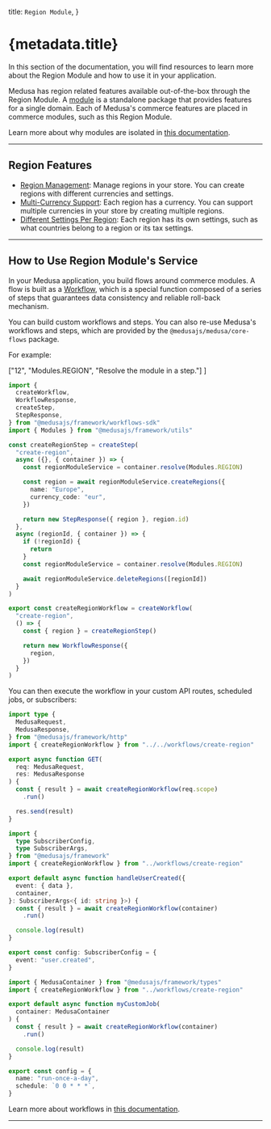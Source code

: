 
  title: `Region Module`,
}

# {metadata.title}

In this section of the documentation, you will find resources to learn more about the Region Module and how to use it in your application.

Medusa has region related features available out-of-the-box through the Region Module. A [module](!docs!/learn/fundamentals/modules) is a standalone package that provides features for a single domain. Each of Medusa's commerce features are placed in commerce modules, such as this Region Module.

<Note>

Learn more about why modules are isolated in [this documentation](!docs!/learn/fundamentals/modules/isolation).

</Note>

---

## Region Features

- [Region Management](/references/region/models/Region): Manage regions in your store. You can create regions with different currencies and settings.
- [Multi-Currency Support](/references/region/models/Region): Each region has a currency. You can support multiple currencies in your store by creating multiple regions.
- [Different Settings Per Region](/references/region/models/Region): Each region has its own settings, such as what countries belong to a region or its tax settings.

---

## How to Use Region Module's Service

In your Medusa application, you build flows around commerce modules. A flow is built as a [Workflow](!docs!/learn/fundamentals/workflows), which is a special function composed of a series of steps that guarantees data consistency and reliable roll-back mechanism. 

You can build custom workflows and steps. You can also re-use Medusa's workflows and steps, which are provided by the `@medusajs/medusa/core-flows` package.

For example:

  ["12", "Modules.REGION", "Resolve the module in a step."]
]

```ts title="src/workflows/create-region.ts" highlights={highlights}
import { 
  createWorkflow, 
  WorkflowResponse,
  createStep,
  StepResponse,
} from "@medusajs/framework/workflows-sdk"
import { Modules } from "@medusajs/framework/utils"

const createRegionStep = createStep(
  "create-region",
  async ({}, { container }) => {
    const regionModuleService = container.resolve(Modules.REGION)

    const region = await regionModuleService.createRegions({
      name: "Europe",
      currency_code: "eur",
    })

    return new StepResponse({ region }, region.id)
  },
  async (regionId, { container }) => {
    if (!regionId) {
      return
    }
    const regionModuleService = container.resolve(Modules.REGION)

    await regionModuleService.deleteRegions([regionId])
  }
)

export const createRegionWorkflow = createWorkflow(
  "create-region",
  () => {
    const { region } = createRegionStep()

    return new WorkflowResponse({
      region,
    })
  }
)
```

You can then execute the workflow in your custom API routes, scheduled jobs, or subscribers:

<CodeTabs group="resource-types">
  <CodeTab label="API Route" value="api-route">
    
```ts title="src/api/workflow/route.ts" highlights={[["11"], ["12"]]} collapsibleLines="1-6" expandButtonLabel="Show Imports"
import type {
  MedusaRequest,
  MedusaResponse,
} from "@medusajs/framework/http"
import { createRegionWorkflow } from "../../workflows/create-region"

export async function GET(
  req: MedusaRequest,
  res: MedusaResponse
) {
  const { result } = await createRegionWorkflow(req.scope)
    .run()

  res.send(result)
}
```

  </CodeTab>
  <CodeTab label="Subscriber" value="subscriber">
    
```ts title="src/subscribers/user-created.ts" highlights={[["11"], ["12"]]} collapsibleLines="1-6" expandButtonLabel="Show Imports"
import {
  type SubscriberConfig,
  type SubscriberArgs,
} from "@medusajs/framework"
import { createRegionWorkflow } from "../workflows/create-region"

export default async function handleUserCreated({
  event: { data },
  container,
}: SubscriberArgs<{ id: string }>) {
  const { result } = await createRegionWorkflow(container)
    .run()

  console.log(result)
}

export const config: SubscriberConfig = {
  event: "user.created",
}
```

  </CodeTab>
  <CodeTab label="Scheduled Job" value="scheduled-job">
    
```ts title="src/jobs/run-daily.ts" highlights={[["7"], ["8"]]}
import { MedusaContainer } from "@medusajs/framework/types"
import { createRegionWorkflow } from "../workflows/create-region"

export default async function myCustomJob(
  container: MedusaContainer
) {
  const { result } = await createRegionWorkflow(container)
    .run()

  console.log(result)
}

export const config = {
  name: "run-once-a-day",
  schedule: `0 0 * * *`,
}
```

  </CodeTab>
</CodeTabs>

Learn more about workflows in [this documentation](!docs!/learn/fundamentals/workflows).

---

<CommerceModuleSections name="Region" />
